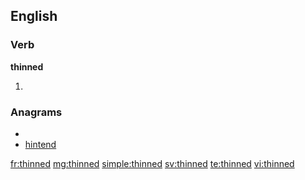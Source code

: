 ==English==

===Verb===
'''thinned'''

# {{past of|[[thin]]}}

===Anagrams===
* {{alphagram|dehinnt}}
* [[hintend#English|hintend]]

[[fr:thinned]]
[[mg:thinned]]
[[simple:thinned]]
[[sv:thinned]]
[[te:thinned]]
[[vi:thinned]]